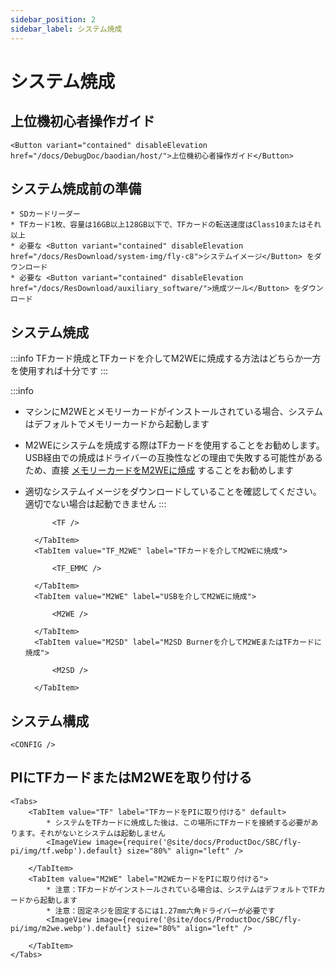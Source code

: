 ```yaml
---
sidebar_position: 2
sidebar_label: システム焼成
---
```



# システム焼成

## 上位機初心者操作ガイド

    <Button variant="contained" disableElevation href="/docs/DebugDoc/baodian/host/">上位機初心者操作ガイド</Button>

## システム焼成前の準備

    * SDカードリーダー
    * TFカード1枚、容量は16GB以上128GB以下で、TFカードの転送速度はClass10またはそれ以上
    * 必要な <Button variant="contained" disableElevation href="/docs/ResDownload/system-img/fly-c8">システムイメージ</Button> をダウンロード
    * 必要な <Button variant="contained" disableElevation href="/docs/ResDownload/auxiliary_software/">焼成ツール</Button> をダウンロード

## システム焼成

:::info
TFカード焼成とTFカードを介してM2WEに焼成する方法はどちらか一方を使用すれば十分です
:::

:::info
* マシンにM2WEとメモリーカードがインストールされている場合、システムはデフォルトでメモリーカードから起動します
* M2WEにシステムを焼成する際はTFカードを使用することをお勧めします。USB経由での焼成はドライバーの互換性などの理由で失敗する可能性があるため、直接 [メモリーカードをM2WEに焼成](https://mellow-next.klipper.cn/docs/ProductDoc/SBC/fly-pi-v2/fly-os) することをお勧めします
* 適切なシステムイメージをダウンロードしていることを確認してください。適切でない場合は起動できません
:::

    <Tabs>
        <TabItem value="TF" label="TFカードに焼成" default>
            
            <TF />
            
        </TabItem>
        <TabItem value="TF_M2WE" label="TFカードを介してM2WEに焼成">
            
            <TF_EMMC />

        </TabItem>
        <TabItem value="M2WE" label="USBを介してM2WEに焼成">
            
            <M2WE />

        </TabItem>
        <TabItem value="M2SD" label="M2SD Burnerを介してM2WEまたはTFカードに焼成">
            
            <M2SD />

        </TabItem>
    </Tabs>


## システム構成

    <CONFIG />


## PIにTFカードまたはM2WEを取り付ける

    <Tabs>
        <TabItem value="TF" label="TFカードをPIに取り付ける" default>
            * システムをTFカードに焼成した後は、この場所にTFカードを接続する必要があります。それがないとシステムは起動しません
            <ImageView image={require('@site/docs/ProductDoc/SBC/fly-pi/img/tf.webp').default} size="80%" align="left" />  

        </TabItem>
        <TabItem value="M2WE" label="M2WEカードをPIに取り付ける">
            * 注意：TFカードがインストールされている場合は、システムはデフォルトでTFカードから起動します
            * 注意：固定ネジを固定するには1.27mm六角ドライバーが必要です
            <ImageView image={require('@site/docs/ProductDoc/SBC/fly-pi/img/m2we.webp').default} size="80%" align="left" />  

        </TabItem>
    </Tabs>
